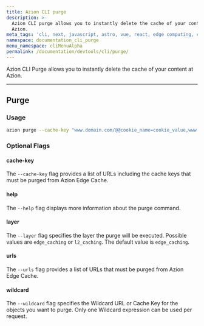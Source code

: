 ```yaml
---
title: Azion CLI purge
description: >-
  Azion CLI purge allows you to instantly delete the cache of your content at
  Azion.
meta_tags: 'cli, next, javascript, astro, vue, react, edge computing, cache'
namespace: documentation_cli_purge
menu_namespace: cliMenuAlpha
permalink: /documentation/devtools/cli/purge/
---
```


Azion CLI Purge allows you to instantly delete the cache of your content at Azion.

---

## Purge

### Usage

```bash
azion purge --cache-key "www.domain.com/@@cookie_name=cookie_value,www.domain.com/test.js"
```

### Optional Flags

#### cache-key

The `--cache-key` flag provides a list of URLs including the cache keys that must be purged from Azion Edge Cache.

#### help

The `--help` flag displays more information about the purge command.

#### layer

The `--layer` flag specifies the layer the purge will be executed. Possible values are `edge_caching` or `l2_caching`. The default value is `edge_caching`.

#### urls

The `--urls` flag provides a list of URLs that must be purged from Azion Edge Cache.

#### wildcard

The `--wildcard` flag specifies the Wildcard URL or Cache Key for the objects you want to purge. Only one Wildcard expression can be used per request.
